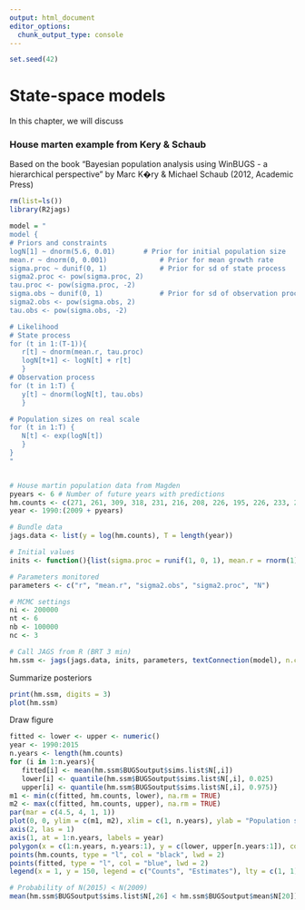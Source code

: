 ```yaml
---
output: html_document
editor_options:
  chunk_output_type: console
---
```


```r
set.seed(42)
```

# State-space models

::: callout-note
In this chapter, we will discuss 

:::

### House marten example from Kery & Schaub

Based on the book "Bayesian population analysis using WinBUGS - a hierarchical perspective" by Marc K�ry & Michael Schaub (2012, Academic Press)

```r
rm(list=ls())
library(R2jags)
```

```r

model = "
model {
# Priors and constraints
logN[1] ~ dnorm(5.6, 0.01)       # Prior for initial population size
mean.r ~ dnorm(0, 0.001)             # Prior for mean growth rate
sigma.proc ~ dunif(0, 1)             # Prior for sd of state process
sigma2.proc <- pow(sigma.proc, 2)
tau.proc <- pow(sigma.proc, -2)
sigma.obs ~ dunif(0, 1)              # Prior for sd of observation process
sigma2.obs <- pow(sigma.obs, 2)
tau.obs <- pow(sigma.obs, -2)

# Likelihood
# State process
for (t in 1:(T-1)){
   r[t] ~ dnorm(mean.r, tau.proc)
   logN[t+1] <- logN[t] + r[t]
   }
# Observation process
for (t in 1:T) {
   y[t] ~ dnorm(logN[t], tau.obs)
   }

# Population sizes on real scale
for (t in 1:T) {
   N[t] <- exp(logN[t])
   }
}
"


# House martin population data from Magden
pyears <- 6 # Number of future years with predictions
hm.counts <- c(271, 261, 309, 318, 231, 216, 208, 226, 195, 226, 233, 209, 226, 192, 191, 225, 245, 205, 191, 174, rep(NA, pyears))
year <- 1990:(2009 + pyears)

# Bundle data
jags.data <- list(y = log(hm.counts), T = length(year))

# Initial values
inits <- function(){list(sigma.proc = runif(1, 0, 1), mean.r = rnorm(1), sigma.obs = runif(1, 0, 1), logN.est = c(rnorm(1, 5.6, 0.1), rep(NA, (length(year)-1))))}

# Parameters monitored
parameters <- c("r", "mean.r", "sigma2.obs", "sigma2.proc", "N")

# MCMC settings
ni <- 200000
nt <- 6
nb <- 100000
nc <- 3

# Call JAGS from R (BRT 3 min)
hm.ssm <- jags(jags.data, inits, parameters, textConnection(model), n.chains = nc, n.thin = nt, n.iter = ni, n.burnin = nb, working.directory = getwd())

```

Summarize posteriors

```r
print(hm.ssm, digits = 3)
plot(hm.ssm)
```

Draw figure

```r
fitted <- lower <- upper <- numeric()
year <- 1990:2015
n.years <- length(hm.counts)
for (i in 1:n.years){
   fitted[i] <- mean(hm.ssm$BUGSoutput$sims.list$N[,i])
   lower[i] <- quantile(hm.ssm$BUGSoutput$sims.list$N[,i], 0.025)
   upper[i] <- quantile(hm.ssm$BUGSoutput$sims.list$N[,i], 0.975)}
m1 <- min(c(fitted, hm.counts, lower), na.rm = TRUE)
m2 <- max(c(fitted, hm.counts, upper), na.rm = TRUE)
par(mar = c(4.5, 4, 1, 1))
plot(0, 0, ylim = c(m1, m2), xlim = c(1, n.years), ylab = "Population size", xlab = "Year", col = "black", type = "l", lwd = 2, axes = FALSE, frame = FALSE)
axis(2, las = 1)
axis(1, at = 1:n.years, labels = year)
polygon(x = c(1:n.years, n.years:1), y = c(lower, upper[n.years:1]), col = "gray90", border = "gray90")
points(hm.counts, type = "l", col = "black", lwd = 2)
points(fitted, type = "l", col = "blue", lwd = 2)
legend(x = 1, y = 150, legend = c("Counts", "Estimates"), lty = c(1, 1), lwd = c(2, 2), col = c("black", "blue"), bty = "n", cex = 1)

# Probability of N(2015) < N(2009)
mean(hm.ssm$BUGSoutput$sims.list$N[,26] < hm.ssm$BUGSoutput$mean$N[20])
```
